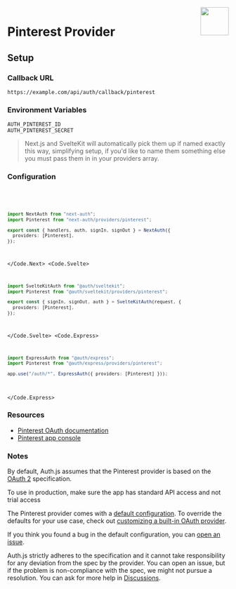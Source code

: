 
<img align="right" src="/img/providers/pinterest.svg" height="64" width="64" />

# Pinterest Provider

## Setup

### Callback URL

```
https://example.com/api/auth/callback/pinterest
```

### Environment Variables

```
AUTH_PINTEREST_ID
AUTH_PINTEREST_SECRET
```

> Next.js and SvelteKit will automatically pick them up if named exactly this way, simplifying
> setup, if you'd like to name them something else you must pass them in in your providers array.

### Configuration

<Code>
  <Code.Next>

```ts filename="/auth.ts"
import NextAuth from "next-auth";
import Pinterest from "next-auth/providers/pinterest";

export const { handlers, auth, signIn, signOut } = NextAuth({
  providers: [Pinterest],
});
```

  </Code.Next>
  <Code.Svelte>

```ts filename="/auth.ts"
import SvelteKitAuth from "@auth/sveltekit";
import Pinterest from "@auth/sveltekit/providers/pinterest";

export const { signIn, signOut, auth } = SvelteKitAuth(request, {
  providers: [Pinterest],
});
```

  </Code.Svelte>
  <Code.Express>

```ts filename="/src/app.ts"
import ExpressAuth from "@auth/express";
import Pinterest from "@auth/express/providers/pinterest";

app.use("/auth/*", ExpressAuth({ providers: [Pinterest] }));
```

  </Code.Express>
</Code>

### Resources

- [Pinterest OAuth documentation](https://developers.pinterest.com/docs/getting-started/authentication/)
- [Pinterest app console](https://developers.pinterest.com/apps/)

### Notes

By default, Auth.js assumes that the Pinterest provider is
based on the [OAuth 2](https://www.rfc-editor.org/rfc/rfc6749.html) specification.

<Callout type="info">

To use in production, make sure the app has standard API access and not trial access

</Callout>

<Callout>

The Pinterest provider comes with a [default configuration](https://github.com/nextauthjs/next-auth/blob/main/packages/core/src/providers/pinterest.ts).
To override the defaults for your use case, check out [customizing a built-in OAuth provider](https://authjs.dev/guides/providers/custom-provider#override-default-options).

</Callout>

If you think you found a bug in the default configuration, you can [open an issue](https://authjs.dev/new/provider-issue).

Auth.js strictly adheres to the specification and it cannot take responsibility for any deviation from
the spec by the provider. You can open an issue, but if the problem is non-compliance with the spec,
we might not pursue a resolution. You can ask for more help in [Discussions](https://authjs.dev/new/github-discussions).
